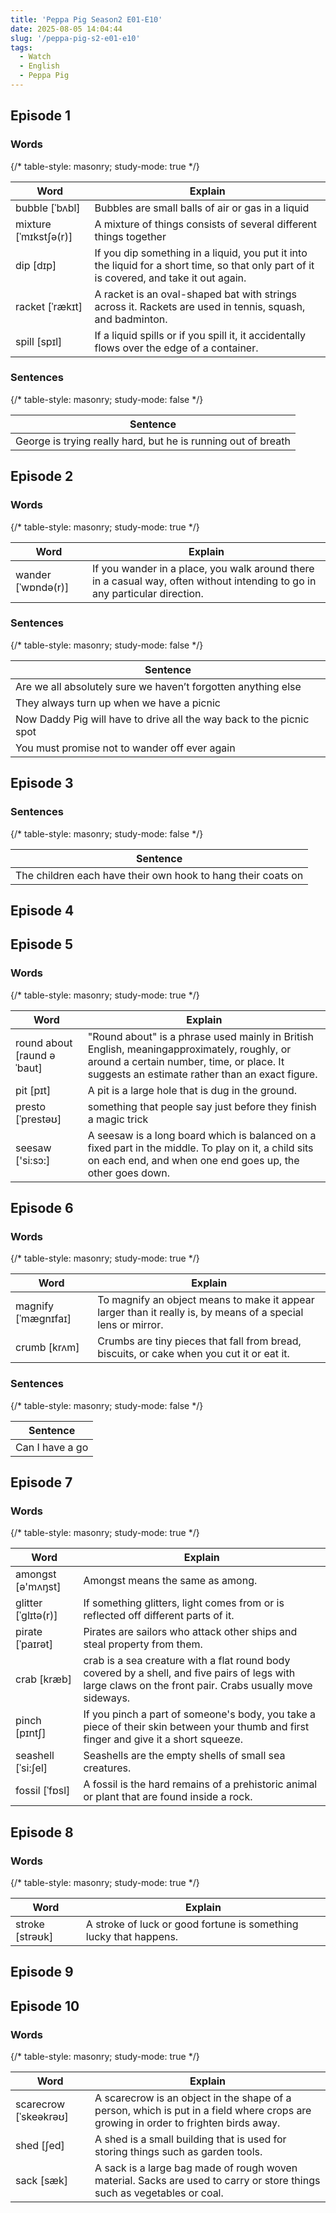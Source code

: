 ```yaml
---
title: 'Peppa Pig Season2 E01-E10'
date: 2025-08-05 14:04:44
slug: '/peppa-pig-s2-e01-e10'
tags:
  - Watch
  - English
  - Peppa Pig
---
```


## Episode 1

### Words

{/* table-style: masonry; study-mode: true */}

| Word                  | Explain                                                                                                                                   |
| --------------------- | ----------------------------------------------------------------------------------------------------------------------------------------- |
| bubble [ˈbʌbl]        | Bubbles are small balls of air or gas in a liquid                                                                                         |
| mixture [ˈmɪkstʃə(r)] | A mixture of things consists of several different things together                                                                         |
| dip [dɪp]             | If you dip something in a liquid, you put it into the liquid for a short time, so that only part of it is covered, and take it out again. |
| racket [ˈrækɪt]       | A racket is an oval-shaped bat with strings across it. Rackets are used in tennis, squash, and badminton.                                 |
| spill [spɪl]          | If a liquid spills or if you spill it, it accidentally flows over the edge of a container.                                                |

### Sentences

{/* table-style: masonry; study-mode: false */}

| Sentence                                                      |
| ------------------------------------------------------------- |
| George is trying really hard, but he is running out of breath |

## Episode 2

### Words

{/* table-style: masonry; study-mode: true */}

| Word               | Explain                                                                                                                     |
| ------------------ | --------------------------------------------------------------------------------------------------------------------------- |
| wander [ˈwɒndə(r)] | If you wander in a place, you walk around there in a casual way, often without intending to go in any particular direction. |

### Sentences

{/* table-style: masonry; study-mode: false */}

| Sentence                                                             |
| -------------------------------------------------------------------- |
| Are we all absolutely sure we haven’t forgotten anything else        |
| They always turn up when we have a picnic                            |
| Now Daddy Pig will have to drive all the way back to the picnic spot |
| You must promise not to wander off ever again                        |

## Episode 3

### Sentences

{/* table-style: masonry; study-mode: false */}

| Sentence                                                     |
| ------------------------------------------------------------ |
| The children each have their own hook to hang their coats on |

## Episode 4

## Episode 5

### Words

{/* table-style: masonry; study-mode: true */}

| Word                       | Explain                                                                                                                                                                                        |
| -------------------------- | ---------------------------------------------------------------------------------------------------------------------------------------------------------------------------------------------- |
| round about [raund əˈbaut] | "Round about" is a phrase used mainly in British English, meaning ​​approximately, roughly, or around​​ a certain number, time, or place. It suggests an estimate rather than an exact figure. |
| pit [pɪt]                  | A pit is a large hole that is dug in the ground.                                                                                                                                               |
| presto [ˈprestəʊ]          | something that people say just before they finish a magic trick                                                                                                                                |
| seesaw ['si:sɔ:]           | A seesaw is a long board which is balanced on a fixed part in the middle. To play on it, a child sits on each end, and when one end goes up, the other goes down.                              |

## Episode 6

### Words

{/* table-style: masonry; study-mode: true */}

| Word                | Explain                                                                                                      |
| ------------------- | ------------------------------------------------------------------------------------------------------------ |
| magnify [ˈmægnɪfaɪ] | To magnify an object means to make it appear larger than it really is, by means of a special lens or mirror. |
| crumb [krʌm]        | Crumbs are tiny pieces that fall from bread, biscuits, or cake when you cut it or eat it.                    |

### Sentences

{/* table-style: masonry; study-mode: false */}

| Sentence        |
| --------------- |
| Can I have a go |

## Episode 7

### Words

{/* table-style: masonry; study-mode: true */}

| Word                | Explain                                                                                                                                                   |
| ------------------- | --------------------------------------------------------------------------------------------------------------------------------------------------------- |
| amongst [ə'mʌŋst]   | Amongst means the same as among.                                                                                                                          |
| glitter [ˈglɪtə(r)] | If something glitters, light comes from or is reflected off different parts of it.                                                                        |
| pirate [ˈpaɪrət]    | Pirates are sailors who attack other ships and steal property from them.                                                                                  |
| crab [kræb]         | crab is a sea creature with a flat round body covered by a shell, and five pairs of legs with large claws on the front pair. Crabs usually move sideways. |
| pinch [pɪntʃ]       | If you pinch a part of someone's body, you take a piece of their skin between your thumb and first finger and give it a short squeeze.                    |
| seashell [ˈsi:ʃel]  | Seashells are the empty shells of small sea creatures.                                                                                                    |
| fossil [ˈfɒsl]      | A fossil is the hard remains of a prehistoric animal or plant that are found inside a rock.                                                               |

## Episode 8

### Words

{/* table-style: masonry; study-mode: true */}

| Word            | Explain                                                           |
| --------------- | ----------------------------------------------------------------- |
| stroke [strəʊk] | A stroke of luck or good fortune is something lucky that happens. |

## Episode 9

## Episode 10

### Words

{/* table-style: masonry; study-mode: true */}

| Word                  | Explain                                                                                                                             |
| --------------------- | ----------------------------------------------------------------------------------------------------------------------------------- |
| scarecrow [ˈskeəkrəʊ] | A scarecrow is an object in the shape of a person, which is put in a field where crops are growing in order to frighten birds away. |
| shed [ʃed]            | A shed is a small building that is used for storing things such as garden tools.                                                    |
| sack [sæk]            | A sack is a large bag made of rough woven material. Sacks are used to carry or store things such as vegetables or coal.             |
